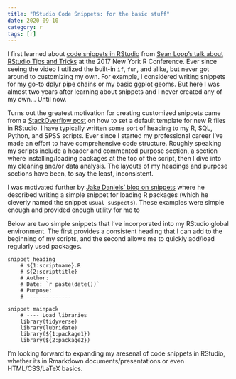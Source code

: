 ```yaml
---
title: "RStudio Code Snippets: for the basic stuff"
date: 2020-09-10
category: r
tags: [r]
---
```


I first learned about [code snippets in RStudio](https://support.rstudio.com/hc/en-us/articles/204463668-Code-Snippets) from [Sean Lopp's talk about RStudio Tips and Tricks](https://www.youtube.com/watch?v=kuSQgswZdr8) at the 2017 New York R Conference. 
Ever since seeing the video I utilized the built-in `if`, `fun`, and alike, but never got around to customizing my own. 
For example, I considered writing snippets for my go-to dplyr pipe chains or my basic ggplot geoms. 
But here I was almost two years after learning about snippets and I never created any of my own... 
Until now.

Turns out the greatest motivation for creating customized snippets came from a [StackOverflow post](https://stackoverflow.com/questions/35158708/how-to-set-default-template-for-new-r-files-in-rstudio) on how to set a default template for new R files in RStudio. 
I have typically written some sort of heading to my R, SQL, Python, and SPSS scripts. 
Ever since I started my professional career I've made an effort to have comprehensive code structure. 
Roughly speaking my scripts include a header and commented purpose section, a section where installing/loading packages at the top of the script, then I dive into my cleaning and/or data analysis. 
The layouts of my headings and purpose sections have been, to say the least, inconsistent. 

I was motivated further by [Jake Daniels' blog on snippets](https://datacritics.com/2019/01/28/rstudio-snippets/) where he described writing a simple snippet for loading R packages (which he cleverly named the snippet `usual suspects`). 
These examples were simple enough and provided enough utility for me to 

Below are two simple snippets that I've incorporated into my RStudio global environment. 
The first provides a consistent heading that I can add to the beginning of my scripts, and the second allows me to quickly add/load regularly used packages.
```
snippet heading
    # ${1:scriptname}.R
    # ${2:scripttitle}
    # Author:
    # Date: `r paste(date())`
    # Purpose:
    # --------------

snippet mainpack
    # ---- Load libraries
    library(tidyverse)
    library(lubridate)
    library(${1:package1})
    library(${2:package2})
```

I'm looking forward to expanding my aresenal of code snippets in RStudio, whether its in Rmarkdown documents/presentations or even HTML/CSS/LaTeX basics. 
